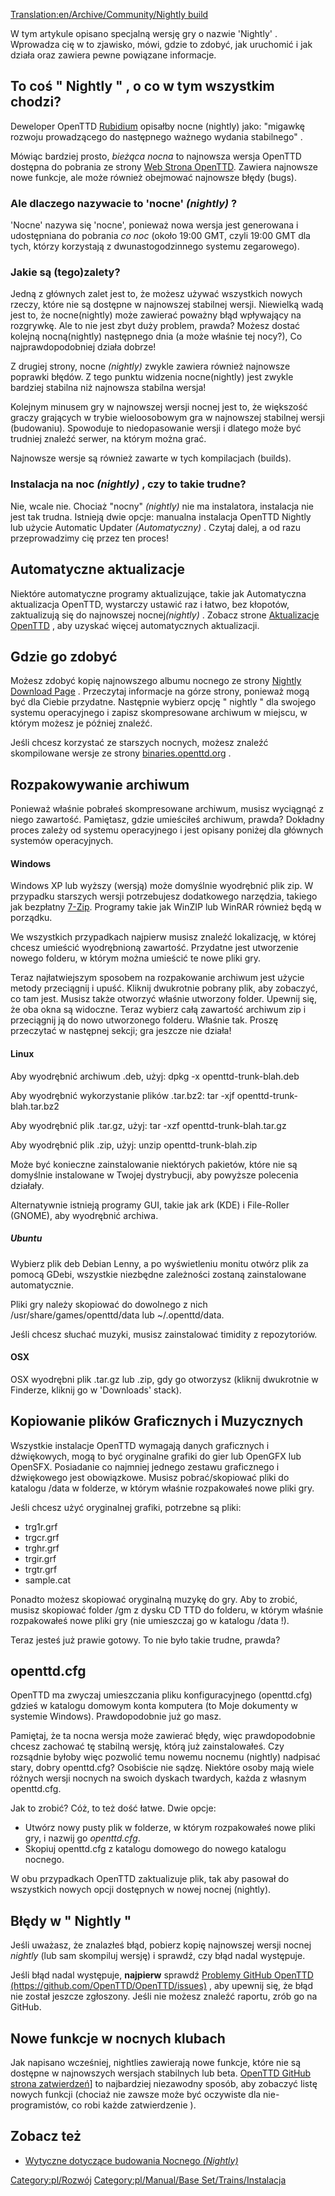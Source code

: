 [[Translation:en/Archive/Community/Nightly build]]

W tym artykule opisano specjalną wersję gry o nazwie 'Nightly' . Wprowadza cię w to zjawisko, mówi, gdzie to zdobyć, jak uruchomić i jak działa oraz zawiera pewne powiązane informacje.

== To coś " Nightly " , o co w tym wszystkim chodzi? ==
Deweloper OpenTTD [[en/Rubidium|Rubidium]] opisałby nocne (nightly) jako: "migawkę rozwoju prowadzącego do następnego ważnego wydania stabilnego" .

Mówiąc bardziej prosto, ''bieżąca nocna'' to najnowsza wersja OpenTTD dostępna do pobrania ze strony [http://nightly.openttd.org/ Web Strona OpenTTD]. Zawiera najnowsze nowe funkcje, ale może również obejmować najnowsze błędy (bugs).

=== Ale dlaczego nazywacie to 'nocne' ''(nightly)'' ? ===
'Nocne' nazywa się 'nocne', ponieważ nowa wersja jest generowana i udostępniana do pobrania ''co noc'' (około 19:00 GMT, czyli 19:00 GMT dla tych, którzy korzystają z dwunastogodzinnego systemu zegarowego).

=== Jakie są (tego)zalety? ===
Jedną z głównych zalet jest to, że możesz używać wszystkich nowych rzeczy, które nie są dostępne w najnowszej stabilnej wersji. Niewielką wadą jest to, że nocne(nightly) może zawierać poważny błąd wpływający na rozgrywkę. Ale to nie jest zbyt duży problem, prawda? Możesz dostać kolejną nocną(nightly) następnego dnia (a może właśnie tej nocy?), Co najprawdopodobniej działa dobrze!

Z drugiej strony, nocne ''(nightly)'' zwykle zawiera również najnowsze poprawki błędów. Z tego punktu widzenia nocne(nightly) jest zwykle bardziej stabilna niż najnowsza stabilna wersja!

Kolejnym minusem gry w najnowszej wersji nocnej jest to, że większość graczy grających w trybie wieloosobowym gra w najnowszej stabilnej wersji (budowaniu). Spowoduje to niedopasowanie wersji i dlatego może być trudniej znaleźć serwer, na którym można grać.

Najnowsze wersje są również zawarte w tych kompilacjach (builds).

=== Instalacja na noc ''(nightly)'' , czy to takie trudne? ===
Nie, wcale nie. Chociaż "nocny" ''(nightly)'' nie ma instalatora, instalacja nie jest tak trudna. Istnieją dwie opcje: manualna instalacja OpenTTD Nightly lub użycie Automatic Updater ''(Automatyczny)'' . Czytaj dalej, a od razu przeprowadzimy cię przez ten proces!

== Automatyczne aktualizacje ==
Niektóre automatyczne programy aktualizujące, takie jak Automatyczna aktualizacja OpenTTD, wystarczy ustawić raz i łatwo, bez kłopotów, zaktualizują się do najnowszej nocnej''(nightly)'' . Zobacz strone [[pl/Archive/Community/Aktualizacje OpenTTD|Aktualizacje OpenTTD]] , aby uzyskać więcej automatycznych aktualizacji.

== Gdzie go zdobyć ==
Możesz zdobyć kopię najnowszego albumu nocnego ze strony  [http://nightly.openttd.org/ Nightly Download Page] . Przeczytaj informacje na górze strony, ponieważ mogą być dla Ciebie przydatne. Następnie wybierz opcję " nightly " dla swojego systemu operacyjnego i zapisz skompresowane archiwum w miejscu, w którym możesz je później znaleźć.

Jeśli chcesz korzystać ze starszych nocnych, możesz znaleźć skompilowane wersje ze strony [http://binaries.openttd.org/ binaries.openttd.org] .

== Rozpakowywanie archiwum ==
Ponieważ właśnie pobrałeś skompresowane archiwum, musisz wyciągnąć z niego zawartość. Pamiętasz, gdzie umieściłeś archiwum, prawda? Dokładny proces zależy od systemu operacyjnego i jest opisany poniżej dla głównych systemów operacyjnych.

==== Windows ====
Windows XP lub wyższy (wersją) może domyślnie wyodrębnić plik zip. W przypadku starszych wersji potrzebujesz dodatkowego narzędzia, takiego jak bezpłatny [http://www.7-zip.org/ 7-Zip]. Programy takie jak WinZIP lub WinRAR również będą w porządku.

We wszystkich przypadkach najpierw musisz znaleźć lokalizację, w której chcesz umieścić wyodrębnioną zawartość. Przydatne jest utworzenie nowego folderu, w którym można umieścić te nowe pliki gry.

Teraz najłatwiejszym sposobem na rozpakowanie archiwum jest użycie metody przeciągnij i upuść. Kliknij dwukrotnie pobrany plik, aby zobaczyć, co tam jest. Musisz także otworzyć właśnie utworzony folder. Upewnij się, że oba okna są widoczne. Teraz wybierz całą zawartość archiwum zip i przeciągnij ją do nowo utworzonego folderu. Właśnie ​​tak. Proszę przeczytać w następnej sekcji; gra jeszcze nie działa!

==== Linux ====

Aby wyodrębnić archiwum .deb, użyj:
dpkg -x openttd-trunk-blah.deb

Aby wyodrębnić wykorzystanie plików .tar.bz2:
tar -xjf openttd-trunk-blah.tar.bz2

Aby wyodrębnić plik .tar.gz, użyj:
tar -xzf openttd-trunk-blah.tar.gz

Aby wyodrębnić plik .zip, użyj:
unzip openttd-trunk-blah.zip

Może być konieczne zainstalowanie niektórych pakietów, które nie są domyślnie instalowane w Twojej dystrybucji, aby powyższe polecenia działały.

Alternatywnie istnieją programy GUI, takie jak ark (KDE) i File-Roller (GNOME), aby wyodrębnić archiwa.

===== Ubuntu =====
Wybierz plik deb Debian Lenny, a po wyświetleniu monitu otwórz plik za pomocą GDebi, wszystkie niezbędne zależności zostaną zainstalowane automatycznie.

Pliki gry należy skopiować do dowolnego z nich /usr/share/games/openttd/data lub ~/.openttd/data.

Jeśli chcesz słuchać muzyki, musisz zainstalować timidity z repozytoriów.

<!--{{Note|If GDebi complains about not finding a dependency, try the Etch version.
Obviously this should also work with other Debian based systems.}}-->
{{pl/Informacja|Jeśli GDebi skarży się na brak zależności, wypróbuj wersję Etch.
Oczywiście powinno to również działać z innymi systemami opartymi na Debianie.}}

==== OSX ====

OSX wyodrębni plik .tar.gz lub .zip, gdy go otworzysz (kliknij dwukrotnie w Finderze, kliknij go w 'Downloads' stack).

== Kopiowanie plików Graficznych i Muzycznych ==
Wszystkie instalacje OpenTTD wymagają danych graficznych i dźwiękowych, mogą to być oryginalne grafiki do gier lub OpenGFX lub OpenSFX. Posiadanie co najmniej jednego zestawu graficznego i dźwiękowego jest obowiązkowe. Musisz pobrać/skopiować pliki do katalogu /data w folderze, w którym właśnie rozpakowałeś nowe pliki gry.

Jeśli chcesz użyć oryginalnej grafiki, potrzebne są pliki:
* trg1r.grf
* trgcr.grf
* trghr.grf
* trgir.grf
* trgtr.grf
* sample.cat 

Ponadto możesz skopiować oryginalną muzykę do gry. Aby to zrobić, musisz skopiować folder /gm z dysku CD TTD do folderu, w którym właśnie rozpakowałeś nowe pliki gry (nie umieszczaj go w katalogu /data !).

Teraz jesteś już prawie gotowy. To nie było takie trudne, prawda?

== openttd.cfg ==
OpenTTD ma zwyczaj umieszczania pliku konfiguracyjnego (openttd.cfg) gdzieś w katalogu domowym konta komputera (to Moje dokumenty w systemie Windows). Prawdopodobnie już go masz.

Pamiętaj, że ta nocna wersja może zawierać błędy, więc prawdopodobnie chcesz zachować tę stabilną wersję, którą już zainstalowałeś. Czy rozsądnie byłoby więc pozwolić temu nowemu nocnemu (nightly) nadpisać stary, dobry openttd.cfg? Osobiście nie sądzę. Niektóre osoby mają wiele różnych wersji nocnych na swoich dyskach twardych, każda z własnym openttd.cfg.

Jak to zrobić? Cóż, to też dość łatwe. Dwie opcje:

* Utwórz nowy pusty plik w folderze, w którym rozpakowałeś nowe pliki gry, i nazwij go ''openttd.cfg''.
* Skopiuj openttd.cfg z katalogu domowego do nowego katalogu nocnego.

W obu przypadkach OpenTTD zaktualizuje plik, tak aby pasował do wszystkich nowych opcji dostępnych w nowej nocnej (nightly).

==Błędy w " Nightly "==
Jeśli uważasz, że znalazłeś błąd, pobierz kopię najnowszej wersji nocnej ''nightly'' (lub sam skompiluj wersję) i sprawdź, czy błąd nadal występuje.

Jeśli błąd nadal występuje, '''najpierw''' sprawdź  [https://github.com/OpenTTD/OpenTTD/issues Problemy GitHub OpenTTD (https://github.com/OpenTTD/OpenTTD/issues)] , aby upewnij się, że błąd nie został jeszcze zgłoszony. Jeśli nie możesz znaleźć raportu, zrób go na GitHub.

== Nowe funkcje w nocnych klubach ==
Jak napisano wcześniej, nightlies zawierają nowe funkcje, które nie są dostępne w najnowszych wersjach stabilnych lub beta. [https://github.com/OpenTTD/OpenTTD/commits/master OpenTTD GitHub strona zatwierdzeń]] to najbardziej niezawodny sposób, aby zobaczyć listę nowych funkcji (chociaż nie zawsze może być oczywiste dla nie-programistów, co robi każde zatwierdzenie ).

== Zobacz też ==
* [[pl/Wytyczne nocnego budowania|Wytyczne dotyczące budowania Nocnego ''(Nightly)'']]

<!--[[Category:Development]]--> [[Category:pl/Rozwój]]
<!--[[Category:Installation]]--> [[Category:pl/Manual/Base Set/Trains/Instalacja]]